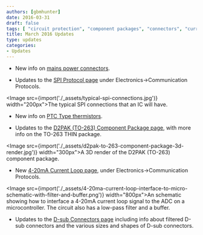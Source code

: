 ```yaml
---
authors: [gbmhunter]
date: 2016-03-31
draft: false
tags: [ "circuit protection", "component packages", "connectors", "current loop", " D-subminiature", "D2PAK", "TO-263", "mains power", "SPI", "thermistor" ] 
title: March 2016 Updates
type: updates
categories:
- Updates
---
```



* New info on [mains power connectors](/electronics/components/connectors/#mains-power-connectors).

* Updates to the [SPI Protocol page](/electronics/communication-protocols/spi-communication-protocol/) under Electronics->Communication Protocols.


<Image src={import('./_assets/typical-spi-connections.jpg')} width="200px">The typical SPI connections that an IC will have.</Image>
  
* New info on [PTC Type thermistors](/electronics/components/ptc-resettable-fuses/).

* Updates to the [D2PAK (TO-263) Component Package page](/pcb-design/component-packages/d2pak-component-package/), with more info on the TO-263 THIN package.  


<Image src={import('./_assets/d2pak-to-263-component-package-3d-render.jpg')} width="300px">A 3D render of the D2PAK (TO-263) component package.</Image>
    
* New [4-20mA Current Loop page](/electronics/communication-protocols/4-20ma-current-loops/), under Electronics->Communication Protocols.  


<Image src={import('./_assets/4-20ma-current-loop-interface-to-micro-schematic-with-filter-and-buffer.png')} width="800px">An schematic showing how to interface a 4-20mA current loop signal to the ADC on a microcontroller. The circuit also has a low-pass filter and a buffer.</Image>
    
* Updates to the [D-sub Connectors page](/electronics/components/connectors/d-subminiature-d-sub-connectors/) including info about filtered D-sub connectors and the various sizes and shapes of D-sub connectors.
